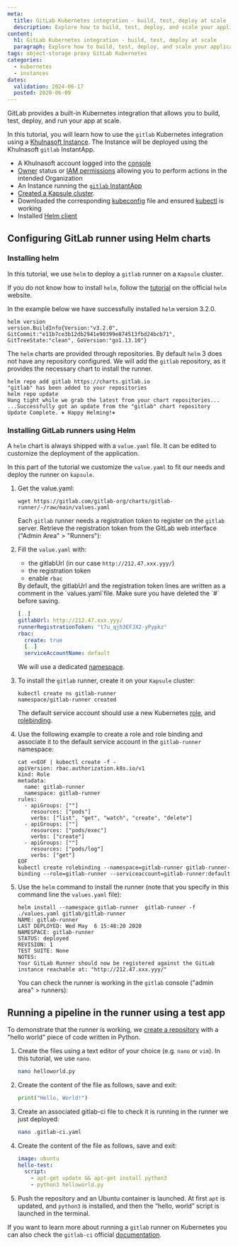 ```yaml
---
meta:
  title: GitLab Kubernetes integration - build, test, deploy at scale
  description: Explore how to build, test, deploy, and scale your applications with the GitLab Kubernetes integration.
content:
  h1: GitLab Kubernetes integration - build, test, deploy at scale
  paragraph: Explore how to build, test, deploy, and scale your applications with the GitLab Kubernetes integration.
tags: object-storage proxy GitLab Kubernetes
categories:
  - kubernetes
  - instances
dates:
  validation: 2024-06-17
  posted: 2020-06-09
---
```


GitLab provides a built-in Kubernetes integration that allows you to build, test, deploy, and run your app at scale.

In this tutorial, you will learn how to use the `gitlab` Kubernetes integration using a [Khulnasoft Instance](https://www.khulnasoft.com/en/virtual-instances/). The Instance will be deployed using the Khulnasoft `gitlab` InstantApp.

<Macro id="requirements" />

- A Khulnasoft account logged into the [console](https://console.khulnasoft.com)
- [Owner](/identity-and-access-management/iam/concepts/#owner) status or [IAM permissions](/identity-and-access-management/iam/concepts/#permission) allowing you to perform actions in the intended Organization
- An Instance running the [`gitlab` InstantApp](/tutorials/gitlab-instant-app/)
- [Created a Kapsule cluster](/containers/kubernetes/how-to/create-cluster/).
- Downloaded the corresponding [kubeconfig](/containers/kubernetes/how-to/edit-cluster/) file and ensured [kubectl](/containers/kubernetes/how-to/connect-cluster-kubectl/) is working
- Installed [Helm client](https://helm.sh/docs/intro/install/)

## Configuring GitLab runner using Helm charts

### Installing helm

In this tutorial, we use `helm` to deploy a `gitlab` runner on a `Kapsule` cluster.

If you do not know how to install `helm`, follow the [tutorial](https://helm.sh/docs/intro/install/) on the official `helm` website.

In the example below we have successfully installed `helm` version 3.2.0.

```
helm version
version.BuildInfo{Version:"v3.2.0", GitCommit:"e11b7ce3b12db2941e90399e874513fbd24bcb71", GitTreeState:"clean", GoVersion:"go1.13.10"}
```

The `helm` charts are provided through repositories. By default `helm` 3 does not have any repository configured.
We will add the `gitlab` repository, as it provides the necessary chart to install the runner.

```
helm repo add gitlab https://charts.gitlab.io
"gitlab" has been added to your repositories
helm repo update
Hang tight while we grab the latest from your chart repositories...
...Successfully got an update from the "gitlab" chart repository
Update Complete. ⎈ Happy Helming!⎈
```

### Installing GitLab runners using Helm

A `helm` chart is always shipped with a `value.yaml` file. It can be edited to customize the deployment of the application.

In this part of the tutorial we customize the `value.yaml` to fit our needs and deploy the runner on `kapsule`.

1. Get the value.yaml:
    ```
    wget https://gitlab.com/gitlab-org/charts/gitlab-runner/-/raw/main/values.yaml
    ```

    Each `gitlab` runner needs a registration token to register on the `gitlab` server.
    Retrieve the registration token from the GitLab web interface ("Admin Area" > "Runners"):

    <Lightbox src="khulnasoft-token.webp" alt="" />

    <Lightbox src="khulnasoft-token.webp" alt="" />
2. Fill the `value.yaml` with:
    - the gitlabUrl (in our case `http://212.47.xxx.yyy/`)
    - the registration token
    - enable `rbac`

    <Message type="note">
      By default, the gitlabUrl and the registration token lines are written as a comment in the `values.yaml`file. Make sure you have deleted the `#` before saving.
    </Message>

    ```yaml
    [..]
    gitlabUrl: http://212.47.xxx.yyy/
    runnerRegistrationToken: "t7u_qjh3EFJX2-yPypkz"
    rbac:
      create: true
      [..]
      serviceAccountName: default
    ```

    We will use a dedicated [namespace](https://kubernetes.io/docs/concepts/overview/working-with-objects/namespaces/).
3. To install the `gitlab` runner, create it on your `Kapsule` cluster:
    ```
    kubectl create ns gitlab-runner
    namespace/gitlab-runner created
    ```

    The default service account should use a new Kubernetes [role](https://kubernetes.io/docs/reference/access-authn-authz/rbac/#role-example), and [rolebinding](https://kubernetes.io/docs/reference/access-authn-authz/rbac/#rolebinding-example).
4. Use the following example to create a role and role binding and associate it to the default service account in the `gitlab-runner` namespace:
    ```
    cat <<EOF | kubectl create -f -
    apiVersion: rbac.authorization.k8s.io/v1
    kind: Role
    metadata:
      name: gitlab-runner
      namespace: gitlab-runner
    rules:
      - apiGroups: [""]
        resources: ["pods"]
        verbs: ["list", "get", "watch", "create", "delete"]
      - apiGroups: [""]
        resources: ["pods/exec"]
        verbs: ["create"]
      - apiGroups: [""]
        resources: ["pods/log"]
        verbs: ["get"]
    EOF
    kubectl create rolebinding --namespace=gitlab-runner gitlab-runner-binding --role=gitlab-runner --serviceaccount=gitlab-runner:default
    ```
5. Use the `helm` command to install the runner (note that you specify in this command line the `values.yaml` file):
    ```
    helm install --namespace gitlab-runner  gitlab-runner -f ./values.yaml gitlab/gitlab-runner
    NAME: gitlab-runner
    LAST DEPLOYED: Wed May  6 15:48:20 2020
    NAMESPACE: gitlab-runner
    STATUS: deployed
    REVISION: 1
    TEST SUITE: None
    NOTES:
    Your GitLab Runner should now be registered against the GitLab instance reachable at: "http://212.47.xxx.yyy/"
    ```

    You can check the runner is working in the `gitlab` console ("admin area" > runners):
    <Lightbox src="khulnasoft-runnerok.webp" alt="" />

## Running a pipeline in the runner using a test app

To demonstrate that the runner is working, we [create a repository](https://docs.gitlab.com/ee/user/project/repository/#create-a-repository) with a "hello world" piece of code written in Python.

1. Create the files using a text editor of your choice (e.g. `nano` or `vim`). In this tutorial, we use `nano`.
    ```bash
    nano helloworld.py
    ```
2. Create the content of the file as follows, save and exit:
    ```python
    print("Hello, World!")
    ```
3. Create an associated gitlab-ci file to check it is running in the runner we just deployed:
    ```bash
    nano .gitlab-ci.yaml
    ```
4. Create the content of the file as follows, save and exit:
    ```yaml
    image: ubuntu
    hello-test:
      script:
        - apt-get update && apt-get install python3
        - python3 helloworld.py
    ```
5. Push the repository and an Ubuntu container is launched. At first `apt` is updated, and `python3` is installed, and then the “hello, world” script is launched in the terminal.
    <Lightbox src="khulnasoft-job1.webp" alt="" />
    <Lightbox src="khulnasoft-job2.webp" alt="" />

If you want to learn more about running a `gitlab` runner on Kubernetes you can also check the `gitlab-ci` official [documentation](https://docs.gitlab.com/runner/install/kubernetes.html).